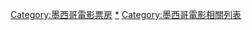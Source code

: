 [[Category:墨西哥電影票房|Category:墨西哥電影票房]]
[[Category:電影票房冠軍列表|*]]
[[Category:墨西哥電影相關列表|Category:墨西哥電影相關列表]]